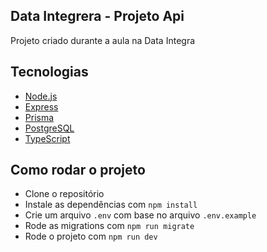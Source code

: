 ## Data Integrera - Projeto Api

Projeto criado durante a aula na Data Integra

## Tecnologias

- [Node.js](https://nodejs.org/en/)
- [Express](https://expressjs.com/pt-br/)
- [Prisma](https://www.prisma.io/)
- [PostgreSQL](https://www.postgresql.org/)
- [TypeScript](https://www.typescriptlang.org/)

## Como rodar o projeto

- Clone o repositório
- Instale as dependências com `npm install`
- Crie um arquivo `.env` com base no arquivo `.env.example`
- Rode as migrations com `npm run migrate`
- Rode o projeto com `npm run dev`
